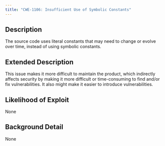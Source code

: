 ```yaml
---
title: "CWE-1106: Insufficient Use of Symbolic Constants"
---
```


## Description
The source code uses literal constants that may need to change
					or evolve over time, instead of using symbolic constants.

## Extended Description
This issue makes it more difficult to maintain the product, which indirectly affects security by making it more difficult or time-consuming to find and/or fix vulnerabilities.  It also might make it easier to introduce vulnerabilities.

## Likelihood of Exploit
None

## Background Detail
None
        